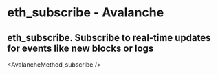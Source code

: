 # eth_subscribe  - Avalanche

## eth_subscribe. Subscribe to real-time updates for events like new blocks or logs


<AvalancheMethod_subscribe />
